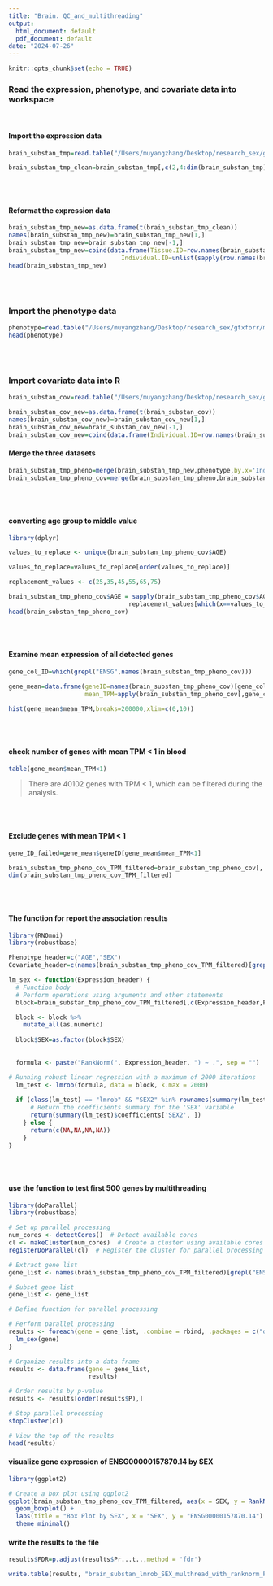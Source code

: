 ```yaml
---
title: "Brain. QC_and_multithreading"
output:
  html_document: default
  pdf_document: default
date: "2024-07-26"
---
```


```r
knitr::opts_chunk$set(echo = TRUE)
```


### Read the expression, phenotype, and covariate data into workspace

<br>

#### Import the expression data 
```r
brain_substan_tmp=read.table("/Users/muyangzhang/Desktop/research_sex/gtxforr/tpm_tissue/gene_tpm_brain_substantia_nigra.gct",stringsAsFactors = F,header=T,skip=2,check.names = F,sep='\t')

brain_substan_tmp_clean=brain_substan_tmp[,c(2,4:dim(brain_substan_tmp)[2])]

```

<br>
<br>

#### Reformat the expression data 
```r

brain_substan_tmp_new=as.data.frame(t(brain_substan_tmp_clean))
names(brain_substan_tmp_new)=brain_substan_tmp_new[1,]
brain_substan_tmp_new=brain_substan_tmp_new[-1,]
brain_substan_tmp_new=cbind(data.frame(Tissue.ID=row.names(brain_substan_tmp_new),
                               Individual.ID=unlist(sapply(row.names(brain_substan_tmp_new),function(x) sub("^([^\\-]+\\-[^\\-]+).*", "\\1", x)))),brain_substan_tmp_new)
head(brain_substan_tmp_new)
```

<br>
<br>

### Import the phenotype data

```r

phenotype=read.table("/Users/muyangzhang/Desktop/research_sex/gtxforr/metadata_files/GTEx_Analysis_v8_Annotations_SubjectPhenotypesDS.txt", stringsAsFactors = F,header=T,check.names = F,sep='\t')
head(phenotype)

```

<br>
<br>

### Import covariate data into R

```r

brain_substan_cov=read.table("/Users/muyangzhang/Desktop/research_sex/gtxforr/cis_qtl/GTEx_Analysis_v8_eQTL_covariates/Brain_Substantia_nigra.v8.covariates.txt",stringsAsFactors = F,header=T,check.names = F,sep='\t')

brain_substan_cov_new=as.data.frame(t(brain_substan_cov))
names(brain_substan_cov_new)=brain_substan_cov_new[1,]
brain_substan_cov_new=brain_substan_cov_new[-1,]
brain_substan_cov_new=cbind(data.frame(Individual.ID=row.names(brain_substan_cov_new)),brain_substan_cov_new)

```


#### Merge the three datasets

```r

brain_substan_tmp_pheno=merge(brain_substan_tmp_new,phenotype,by.x='Individual.ID',by.y='SUBJID')
brain_substan_tmp_pheno_cov=merge(brain_substan_tmp_pheno,brain_substan_cov_new,by='Individual.ID')

```


<br>
<br>

#### converting age group to middle value
```r
library(dplyr)

values_to_replace <- unique(brain_substan_tmp_pheno_cov$AGE)
```


```r
values_to_replace=values_to_replace[order(values_to_replace)]

replacement_values <- c(25,35,45,55,65,75)

brain_substan_tmp_pheno_cov$AGE = sapply(brain_substan_tmp_pheno_cov$AGE, function(x)
                                 replacement_values[which(x==values_to_replace)])
head(brain_substan_tmp_pheno_cov)
```

<br>
<br>

#### Examine mean expression of all detected genes

```r

gene_col_ID=which(grepl("ENSG",names(brain_substan_tmp_pheno_cov)))

gene_mean=data.frame(geneID=names(brain_substan_tmp_pheno_cov)[gene_col_ID],
                     mean_TPM=apply(brain_substan_tmp_pheno_cov[,gene_col_ID],2,function(x) mean(as.numeric(x))))

hist(gene_mean$mean_TPM,breaks=200000,xlim=c(0,10))
```
<br>
<br>

#### check number of genes with mean TPM < 1 in blood

```r

table(gene_mean$mean_TPM<1)
```
> There are 40102 genes with TPM < 1, which can be filtered during the analysis.

<br>
<br>

#### Exclude genes with mean TPM < 1
```r

gene_ID_failed=gene_mean$geneID[gene_mean$mean_TPM<1]

brain_substan_tmp_pheno_cov_TPM_filtered=brain_substan_tmp_pheno_cov[,!names(brain_substan_tmp_pheno_cov) %in%gene_ID_failed]
dim(brain_substan_tmp_pheno_cov_TPM_filtered)
```


<br>
<br>


#### The function for report the association results 

```r
library(RNOmni)
library(robustbase)

Phenotype_header=c("AGE","SEX")
Covariate_header=c(names(brain_substan_tmp_pheno_cov_TPM_filtered)[grepl('Inferred',names(brain_substan_tmp_pheno_cov_TPM_filtered))],"PC1","PC2","PC3","PC4","PC5")

lm_sex <- function(Expression_header) {
  # Function body
  # Perform operations using arguments and other statements
  block=brain_substan_tmp_pheno_cov_TPM_filtered[,c(Expression_header,Phenotype_header,Covariate_header)]

  block <- block %>%
    mutate_all(as.numeric)
  
  block$SEX=as.factor(block$SEX)
  
  
  formula <- paste("RankNorm(", Expression_header, ") ~ .", sep = "")

# Running robust linear regression with a maximum of 2000 iterations
  lm_test <- lmrob(formula, data = block, k.max = 2000)
  
  if (class(lm_test) == "lmrob" && "SEX2" %in% rownames(summary(lm_test)$coefficients)) {
      # Return the coefficients summary for the 'SEX' variable
      return(summary(lm_test)$coefficients['SEX2', ])
    } else {
      return(c(NA,NA,NA,NA))
    }
}


```

<br>
<br>

#### use the function to test first 500 genes by multithreading 

```r

library(doParallel)
library(robustbase)

# Set up parallel processing
num_cores <- detectCores()  # Detect available cores
cl <- makeCluster(num_cores)  # Create a cluster using available cores
registerDoParallel(cl)  # Register the cluster for parallel processing

# Extract gene list
gene_list <- names(brain_substan_tmp_pheno_cov_TPM_filtered)[grepl("ENSG", names(brain_substan_tmp_pheno_cov_TPM_filtered))]

# Subset gene list
gene_list <- gene_list

# Define function for parallel processing

# Perform parallel processing
results <- foreach(gene = gene_list, .combine = rbind, .packages = c("dplyr","RNOmni","robustbase")) %dopar% {
  lm_sex(gene)
}

# Organize results into a data frame
results <- data.frame(gene = gene_list,
                      results)

# Order results by p-value
results <- results[order(results$P),]

# Stop parallel processing
stopCluster(cl)

# View the top of the results
head(results)
```


#### visualize gene expression of ENSG00000157870.14 by SEX
```r

library(ggplot2)

# Create a box plot using ggplot2
ggplot(brain_substan_tmp_pheno_cov_TPM_filtered, aes(x = SEX, y = RankNorm(as.numeric(ENSG00000157870.14)), fill = as.factor(SEX))) +
  geom_boxplot() +
  labs(title = "Box Plot by SEX", x = "SEX", y = "ENSG00000157870.14") +
  theme_minimal()

```


#### write the results to the file
```r

results$FDR=p.adjust(results$Pr...t..,method = 'fdr')

write.table(results, "brain_substan_lmrob_SEX_multhread_with_ranknorm_FDR.txt", quote=F, row.names = F, sep='\t')

```